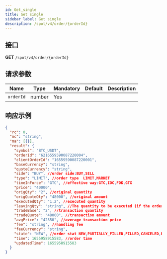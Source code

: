 ```yaml
---
id: Get_single
title: Get single
sidebar_label: Get single
description: /spot/v4/order/{orderId}
---
```


## 接口

**GET** `/spot/v4/order/{orderId}`

## 请求参数

| Name      | Type   | Mandatory | Default | Description |
| --------- | ------ | --------- | ------- | ----------- |
| `orderId` | number | Yes       |         |             |

## 响应示例

```json
{
  "rc": 0,
  "mc": "string",
  "ma": [{}],
  "result": {
    "symbol": "BTC_USDT",
    "orderId": "6216559590087220004",
    "clientOrderId": "16559590087220001",
    "baseCurrency": "string",
    "quoteCurrency": "string",
    "side": "BUY", //order side:BUY,SELL
    "type": "LIMIT", //order type  LIMIT,MARKET
    "timeInForce": "GTC", //effective way:GTC,IOC,FOK,GTX
    "price": "40000",
    "origQty": "2", //original quantity
    "origQuoteQty": "48000", //original amount
    "executedQty": "1.2", //executed quantity
    "leavingQty": "string", //The quantity to be executed (if the order is cancelled or the order is rejected, the value is 0)
    "tradeBase": "2", //transaction quantity
    "tradeQuote": "48000", //transaction amount
    "avgPrice": "42350", //average transaction price
    "fee": "string", //handling fee
    "feeCurrency": "string",
    "state": "NEW", //order stat NEW,PARTIALLY_FILLED,FILLED,CANCELED,REJECTED,EXPIRED
    "time": 1655958915583, //order time
    "updatedTime": 1655958915583
  }
}
```
